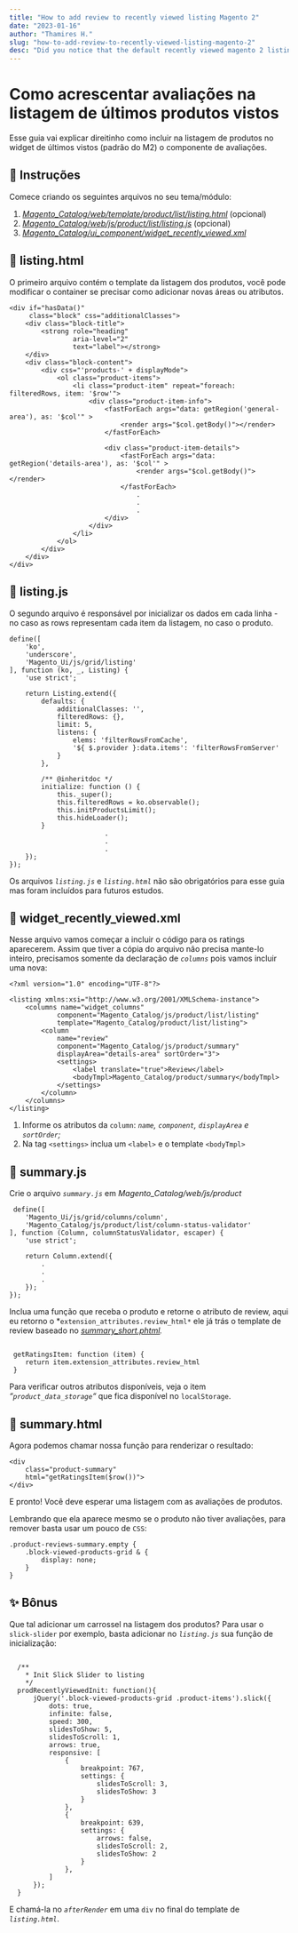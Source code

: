 ```yaml
---
title: "How to add review to recently viewed listing Magento 2"
date: "2023-01-16"
author: "Thamires H."
slug: "how-to-add-review-to-recently-viewed-listing-magento-2"
desc: "Did you notice that the default recently viewed magento 2 listing just have a few components? Here I show you how you can add the review off a product and more."
---
```



# Como acrescentar avaliações na listagem de últimos produtos vistos

Esse guia vai explicar direitinho como incluir na listagem de produtos no widget de últimos vistos (padrão do M2) o componente de avaliações.

## 📔 Instruções

Comece criando os seguintes arquivos no seu tema/módulo:

1. *[Magento_Catalog/web/template/product/list/listing.html](https://github.com/magento/magento2/blob/2.4-develop/app/code/Magento/Catalog/view/base/web/template/product/list/listing.html)*  (opcional)
2. *[Magento_Catalog/web/js/product/list/listing.js](https://github.com/magento/magento2/blob/2.4-develop/app/code/Magento/Catalog/view/base/web/js/product/list/listing.js)* (opcional)
3. *[Magento_Catalog/ui_component/widget_recently_viewed.xml](https://github.com/magento/magento2/blob/2.4-develop/app/code/Magento/Catalog/view/frontend/ui_component/widget_recently_viewed.xml)*

## 📄 listing.html

O primeiro arquivo contém o template da listagem dos produtos, você pode modificar o container se precisar como adicionar novas áreas ou atributos.

```
<div if="hasData()"
     class="block" css="additionalClasses">
    <div class="block-title">
        <strong role="heading"
                aria-level="2"
                text="label"></strong>
    </div>
    <div class="block-content">
        <div css="'products-' + displayMode">
            <ol class="product-items">
                <li class="product-item" repeat="foreach: filteredRows, item: '$row'">
                    <div class="product-item-info">
                        <fastForEach args="data: getRegion('general-area'), as: '$col'" >
                            <render args="$col.getBody()"></render>
                        </fastForEach>

                        <div class="product-item-details">
                            <fastForEach args="data: getRegion('details-area'), as: '$col'" >
                                <render args="$col.getBody()"></render>
                            </fastForEach>
                                .
                                .
                                .
                        </div>
                    </div>
                </li>
            </ol>
        </div>
    </div>
</div>
```

## 📄 listing.js

O segundo arquivo é responsável por inicializar os dados em cada linha - no caso as rows representam cada item da listagem, no caso o produto.

```
define([
    'ko',
    'underscore',
    'Magento_Ui/js/grid/listing'
], function (ko, _, Listing) {
    'use strict';

    return Listing.extend({
        defaults: {
            additionalClasses: '',
            filteredRows: {},
            limit: 5,
            listens: {
                elems: 'filterRowsFromCache',
                '${ $.provider }:data.items': 'filterRowsFromServer'
            }
        },

        /** @inheritdoc */
        initialize: function () {
            this._super();
            this.filteredRows = ko.observable();
            this.initProductsLimit();
            this.hideLoader();
        }
                        .
                        .
                        .
    });
});
```

Os arquivos *`listing.js`* e *`listing.html`* não são obrigatórios para esse guia mas foram incluídos para futuros estudos.

## 📄 widget_recently_viewed.xml

Nesse arquivo vamos começar a incluir o código para os ratings aparecerem. Assim que tiver a cópia do arquivo não precisa mante-lo inteiro, precisamos somente da declaração de *`columns`* pois vamos incluir uma nova:

```
<?xml version="1.0" encoding="UTF-8"?>

<listing xmlns:xsi="http://www.w3.org/2001/XMLSchema-instance">
    <columns name="widget_columns"
            component="Magento_Catalog/js/product/list/listing"
            template="Magento_Catalog/product/list/listing">
        <column
            name="review"
            component="Magento_Catalog/js/product/summary"
            displayArea="details-area" sortOrder="3">
            <settings>
                <label translate="true">Review</label>
                <bodyTmpl>Magento_Catalog/product/summary</bodyTmpl>
            </settings>
        </column>
    </columns>
</listing>

```

1. Informe os atributos da `column`: *`name`, `component`, `displayArea` e `sortOrder`;*
2. Na tag `<settings>` inclua um `<label>` e o template `<bodyTmpl>`

## 📄 summary.js

Crie o arquivo *`summary.js`*  em *Magento_Catalog/web/js/product*

```
 define([
    'Magento_Ui/js/grid/columns/column',
    'Magento_Catalog/js/product/list/column-status-validator'
], function (Column, columnStatusValidator, escaper) {
    'use strict';

    return Column.extend({
        .
        .
        .
    });
});

```

Inclua uma função que receba o produto e retorne o atributo de review, aqui eu retorno o *`extension_attributes.review_html*` ele já trás o template de review baseado no *[summary_short.phtml](https://github.com/magento/magento2/blob/2.4-develop/app/code/Magento/Review/view/frontend/templates/helper/summary_short.phtml).*

```

 getRatingsItem: function (item) {
    return item.extension_attributes.review_html
 }

```

Para verificar outros atributos disponíveis, veja o item *“`product_data_storage`“* que fica disponível no `localStorage`.

## 📄 summary.html

Agora podemos chamar nossa função para renderizar o resultado:

```
<div
    class="product-summary"
    html="getRatingsItem($row())">
</div>

```

E pronto! Você deve esperar uma listagem com as avaliações de produtos.

Lembrando que ela aparece mesmo se o produto não tiver avaliações, para remover basta usar um pouco de `CSS`:

```
.product-reviews-summary.empty {
    .block-viewed-products-grid & {
        display: none;
    }
}
```


## ✨ Bônus

Que tal adicionar um carrossel na listagem dos produtos? Para usar o `slick-slider` por exemplo, basta adicionar no *`listing.js`* sua função de inicialização:

```

  /**
    * Init Slick Slider to listing
    */
  prodRecentlyViewedInit: function(){
      jQuery('.block-viewed-products-grid .product-items').slick({
          dots: true,
          infinite: false,
          speed: 300,
          slidesToShow: 5,
          slidesToScroll: 1,
          arrows: true,
          responsive: [
              {
                  breakpoint: 767,
                  settings: {
                      slidesToScroll: 3,
                      slidesToShow: 3
                  }
              },
              {
                  breakpoint: 639,
                  settings: {
                      arrows: false,
                      slidesToScroll: 2,
                      slidesToShow: 2
                  }
              },
          ]
      });
  }
```

E chamá-la no *`afterRender`* em uma `div` no final do template de *`listing.html`*.